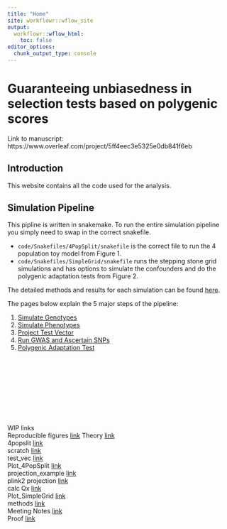 ```yaml
---
title: "Home"
site: workflowr::wflow_site
output:
  workflowr::wflow_html:
    toc: false
editor_options:
  chunk_output_type: console
---
```


# Guaranteeing unbiasedness in selection tests based on polygenic scores

Link to manuscript: https://www.overleaf.com/project/5ff4eec3e5325e0db841f6eb 

## Introduction 

This website contains all the code used for the analysis.  

## Simulation Pipeline 

This pipline is written in snakemake. To run the entire simulation pipeline you simply need to swap in the correct snakefile.   

* `code/Snakefiles/4PopSplit/snakefile` is the correct file to run the 4 population toy model from Figure 1.  
* `code/Snakefiles/SimpleGrid/snakefile` runs the stepping stone grid simulations and has options to simulate the confounders and do the polygenic adaptation tests from Figure 2.    

The detailed methods and results for each simulation can be found [here](Simulations_methods.html).  

The pages below explain the 5 major steps of the pipeline:  

1. [Simulate Genotypes](Simulate_Genotypes.html) 
2. [Simulate Phenotypes](Simulate_Phenotypes.html) 
3. [Project Test Vector](Calculate_TGWAS.html) 
4. [Run GWAS and Ascertain SNPs](Run_GWAS.html)
5. [Polygenic Adaptation Test](Polygenic_Selection_Test.html) 


<br />
<br />
<br />
<br />
<br />
<br />
<br />
<br />

  
WIP links  
Reproducible figures [link](Simulation_Methods_Reproducible.html)
Theory [link](Theory.html)  
4popslit [link](4Popsplit.html)  
scratch [link](scratch.html)  
test_vec [link](Test_vec.html)  
Plot_4PopSplit [link](Plot_4PopSplit.html)   
projection_example [link](projection_example.html)  
plink2 projection [link](Projection_plink2.html)  
calc Qx [link](Calc_Qx.html)   
Plot_SimpleGrid [link](Plot_SimpleGrid.html)   
methods [link](Simulations_methods.html)  
Meeting Notes [link](Meetings_Notes.html)  
Proof [link](Proof.html)


